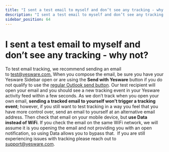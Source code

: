 ```yaml
---
title: "I sent a test email to myself and don’t see any tracking - why not?"
description: "I sent a test email to myself and don’t see any tracking - why not?"
sidebar_position: 64
---
```


# I sent a test email to myself and don’t see any tracking - why not?

To test email tracking, we recommend sending an email to [test@yesware.com.](mailto:test@yesware.com) When you compose the email, be sure you have your Yesware Sidebar open or are using the **Send with Yesware** button if you do not qualify to use the [regular Outlook send button](/docs/general/track-sync-emails-without-the-send-with). Our test recipient will open your email and you should see a new tracking event in your Yesware activity feed within a few seconds.
As we don’t track when you open your own email, **sending a tracked email to yourself won’t trigger a tracking event**; however, if you still want to test tracking in a way you feel that you have more control over, send an email to yourself at an alternative email address. Then check that email on your mobile device, but **use Data instead of WiFi**. If you check the email on the same WiFi network, we will assume it is you opening the email and not providing you with an open notification, so using Data allows you to bypass that. 
If you are still experiencing issues with tracking please reach out to [support@yesware.com](mailto:support@yesware.com).